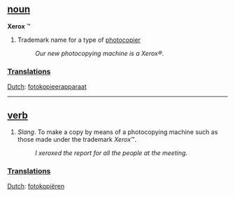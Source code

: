 == [[noun]] ==
'''Xerox''' &#8482;
#Trademark name for a type of [[photocopier]]
#:''Our new photocopying machine is a Xerox&reg;''.

===[[Translation]]s===

[[Dutch]]: [[fotokopieerapparaat]]

----

== [[verb]] ==
#''Slang''. To make a copy by means of a photocopying machine such as those made under the trademark ''Xerox''&#8482;.
#:''I xeroxed the report for all the people at the meeting''.

===[[Translation]]s===

[[Dutch]]: [[fotokopiëren]]